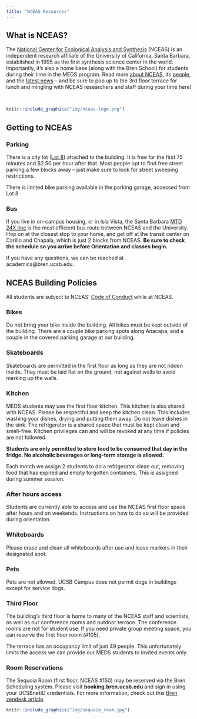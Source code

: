 ```yaml
---
title: "NCEAS Resources"
---
```


## What is NCEAS?

The [National Center for Ecological Analysis and Synthesis](https://www.nceas.ucsb.edu/) (NCEAS) is an independent research affiliate of the University of California, Santa Barbara, established in 1995 as the first synthesis science center in the world. Importantly, it's also a home base (along with the Bren School) for students during their time in the MEDS program. Read more [about NCEAS](https://www.nceas.ucsb.edu/about), its [people](https://www.nceas.ucsb.edu/about-us/our-people), and the [latest news](https://www.nceas.ucsb.edu/news) -- and be sure to pop up to the 3rd floor terrace for lunch and mingling with NCEAS researchers and staff during your time here!

<br>

```r
knitr::include_graphics("img/nceas-logo.png")
```

## Getting to NCEAS

### Parking

There is a city lot ([Lot 8](https://www.google.com/maps/place/City+of+Santa+Barbara+Downtown+Parking+Lot+%238/@34.4229813,-119.7039768,17z/data=!3m1!4b1!4m6!3m5!1s0x80e9153598183b1f:0x89c0e3f26a29a394!8m2!3d34.4229813!4d-119.7014019!16s%2Fg%2F11ns2hn1mb?entry=ttu)) attached to the building. It is free for the first 75 minutes and $2.50 per hour after that. Most people opt to find free street parking a few blocks away -- just make sure to look for street sweeping restrictions.

There is limited bike parking available in the parking garage, accessed from Lot 8.

### Bus

If you live in on-campus housing, or in Isla Vista, the Santa Barbara [MTD 24X line](https://sbmtd.gov/routes/route-24x/) is the most efficient bus route between NCEAS and the University. Hop on at the closest stop to your home, and get off at the transit center on Carillo and Chapala, which is just 2 blocks from NCEAS. **Be sure to check the schedule so you arrive before Orientation and classes begin.**
 
If you have any questions, we can be reached at academics@bren.ucsb.edu.

## NCEAS Building Policies

All students are subject to NCEAS’ [Code of Conduct](https://live-ncea-ucsb-edu-v01.pantheonsite.io/sites/default/files/2020-02/NCEAS_Code-of-Conduct_2019.pdf) while at NCEAS.

### Bikes
Do not bring your bike inside the building. All bikes must be kept outside of the building. There are a couple bike parking spots along Anacapa, and a couple in the covered parking garage at our building.

### Skateboards 
Skateboards are permitted in the first floor as long as they are not ridden inside. They must be laid flat on the ground, not against walls to avoid marking up the walls.

### Kitchen
MEDS students may use the first floor kitchen. This kitchen is also shared with NCEAS. Please be respectful and keep the kitchen clean. This includes washing your dishes, drying and putting them away. Do not leave dishes in the sink. The refrigerator is a shared space that must be kept clean and smell-free. Kitchen privileges can and will be revoked at any time if policies are not followed. 

**Students are only permitted to store food to be consumed that day in the fridge. No alcoholic beverages or long-term storage is allowed.**

Each month we assign 2 students to do a refrigerator clean out, removing food that has expired and empty forgotten containers. This is assigned during summer session.

### After hours access
Students are currently able to access and use the NCEAS first floor space after hours and on weekends. Instructions on how to do so will be provided during orientation.

### Whiteboards
Please erase and clean all whiteboards after use and leave markers in their designated spot.

### Pets 
Pets are not allowed. UCSB Campus does not permit dogs in buildings except for service dogs. 

### Third Floor
The building’s third floor is home to many of the NCEAS staff and scientists, as well as our conference rooms and outdoor terrace. The conference rooms are not for student use. If you need private group meeting space, you can reserve the first floor room (#105).

The terrace has an occupancy limit of just 49 people. This unfortunately limits the access we can provide our MEDS students to invited events only.

### Room Reservations

The Sequoia Room (first floor, NCEAS #150) may be reserved via the Bren Scheduling system. Please visit **booking.bren.ucsb.edu** and sign in using your UCSBnetID credentials. For more information, check out this [Bren zendesk article](https://bren.zendesk.com/hc/en-us/articles/4407675987092-Bren-Scheduling-System-Instructions-RobinPowered-).

```r
knitr::include_graphics("img/sequoia_room.jpg")
```

